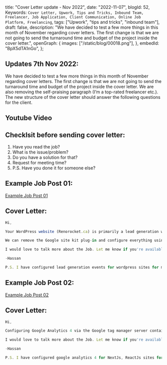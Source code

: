  title: "Cover Letter update - Nov 2022",
 date: "2022-11-07",
 blogId: 52,
 Keywords: `Cover Letter, Upwork, Tips and Tricks, Inbound Team, Freelancer, Job Application, Client Communication, Online Job Platform, Freelancing`,
 tags: ["Upwork", "tips and tricks", "inbound team"],
 draft: false,
 description:
  "We have decided to test a few more things in this month of November regarding cover letters. The first change is that we are not going to send the turnaround time and budget of the project inside the cover letter.",
 openGraph: {
  images: ["/static/blog/00018.png"],
 },
 embedId: "BpX5dTA1nGo",
};

<BlogHeader metadata={metadata} />

## Updates 7th Nov 2022:

We have decided to test a few more things in this month of November regarding cover letters. The first change is that we are not going to send the turnaround time and budget of the project inside the cover letter. We are also removing the self-praising paragraph (I’m a top-rated freelancer etc.). The new structure of the cover letter should answer the following questions for the client.

## Youtube Video

<YoutubeEmbed embedId='BpX5dTA1nGo' />

## Checklsit before sending cover letter:

1. Have you read the job?
2. What is the issue/problem?
3. Do you have a solution for that?
4. Request for meeting time?
5. P.S. Have you done it for someone else?

## Example Job Post 01:

[Example Job Post 01](https://www.upwork.com/jobs/~018abcf29fb4215f2b)

## Cover Letter:

```javascript
Hi,

Your WordPress website (Renorocket.ca) is primarily a lead generation website, and currently, there are multiple integrations of Google Analytics through Google site kit and Google tag manager, which are sending multiple pageview events for each user.

We can remove the Google site kit plug-in and configure everything using Google tag manager so that we will have more control over the events. Google Analytics 4 is only tracking the page events; we can also configure form submission events for universal analytics and Google Analytics 4.

I would love to talk more about the Job. Let me know if you're available for a meeting.

-Hassan

P.S. I have configured lead generation events for wordpress sites for many clients and one of them is a 5-star job on my profile from paul.
```

## Example Job Post 02:

[Example Job Post 02](https://www.upwork.com/jobs/~01837e5d542a4cc0e2)

## Cover Letter:

```javascript
Hi,

Configuring Google Analytics 4 via the Google tag manager server container is not absolutely necessary however it is a good practice as moving forward the browsers will not let Google Analytics track data as it has been happening to Facebook pixel for about one year now.

I would love to talk more about the Job. Let me know if you're available for a meeting.

-Hassan

P.S. I have configured google analytics 4 for NextJs, ReactJs sites for many WebApp clients and one of them is a 5-star job on my profile from John.
```
